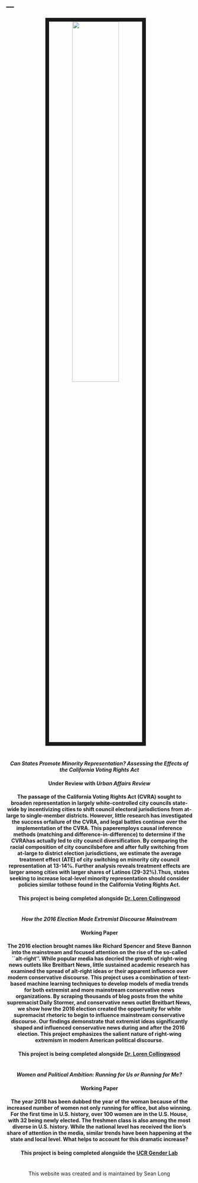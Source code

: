 ---
---



<link rel="stylesheet" href="styles.css" type="text/css">

<center>
<img src="images/Joshua.jpg" style="width:50%; border:10px solid; margin-right: 20px" align="middle">
</center>

#

#

#

#

<center>

#### <i> Can States Promote Minority Representation? Assessing the Effects of the California Voting Rights Act </i>
#### Under Review with <i> Urban Affairs Review </i>
#### The passage of the California Voting Rights Act (CVRA) sought to broaden representation in largely white-controlled city councils state-wide by incentivizing cities to shift council electoral jurisdictions from at-large to single-member districts.  However, little research has investigated the success orfailure of the CVRA, and legal battles continue over the implementation of the CVRA. This paperemploys causal inference methods (matching and difference-in-difference) to determine if the CVRAhas actually led to city council diversification. By comparing the racial composition of city councilsbefore and after fully switching from at-large to district election jurisdictions, we estimate the average treatment effect (ATE) of city switching on minority city council representation at 13-14%. Further analysis reveals treatment effects are larger among cities with larger shares of Latinos (29-32%).Thus, states seeking to increase local-level minority representation should consider policies similar tothose found in the California Voting Rights Act.
#### This project is being completed alongside [Dr. Loren Collingwood](https://www.collingwoodresearch.com/)

#

#

#

#

#

<center>

#### <i> How the 2016 Election Made Extremist Discourse Mainstream </i>
#### Working Paper
#### The 2016 election brought names like Richard Spencer and Steve Bannon into the mainstream and focused attention on the rise of the so-called ``alt-right''. While popular media has decried the growth of right-wing news outlets like Breitbart News, little sustained academic research has examined the spread of alt-right ideas or their apparent influence over modern conservative discourse. This project uses a combination of text-based machine learning techniques to develop models of media trends for both extremist and more mainstream conservative news organizations. By scraping thousands of blog posts from the white supremacist Daily Stormer, and conservative news outlet Breitbart News, we show how the 2016 election created the opportunity for white supremacist rhetoric to begin to influence mainstream conservative discourse. Our findings demonstrate that extremist ideas significantly shaped and influenced conservative news during and after the 2016 election. This project emphasizes the salient nature of right-wing extremism in modern American political discourse.

#### This project is being completed alongside [Dr. Loren Collingwood](https://www.collingwoodresearch.com/)


#

#

#

#

#

<center>

#### <i> Women and Political Ambition: Running for Us or Running for Me? </i>
#### Working Paper
#### The year 2018 has been dubbed the year of the woman because of the increased number of women not only running for office, but also winning. For the first time in U.S. history, over 100 women are in the U.S. House, with 32 being newly elected. The freshmen class is also among the most diverse in U.S. history. While the national level has received the lion’s share of attention in the media, similar trends have been happening at the state and local level.  What helps to account for this dramatic increase?
#### This project is being completed alongside the [UCR Gender Lab](https://ucr-gender-lab.github.io/projects.html)

#

#

#

#

#

#


</center>



#

#

#

#

#

#

#

#

#

#

#

#

#

#

#

#

#

#

#

#

#

#

#

#

#

#

#

#

#

#

#

#

#

#

#

#

#

#

#

#

#

#

#

#

#

#

#

#

#

#

#

#

#

#

#

#


<center> 

This website was created and is maintained by Sean Long

</center>
